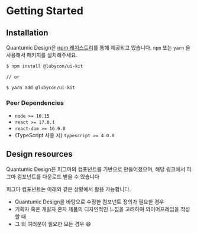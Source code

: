 
<Meta title="Quantumic Design/Getting Started" />

# Getting Started

## **Installation**

Quantumic Design은 [npm 레지스트리](https://www.npmjs.com/package/@lubycon/ui-kit)를 통해 제공되고 있습니다. `npm` 또는 `yarn` 을 사용해서 패키지를 설치해주세요.

```bash
$ npm install @lubycon/ui-kit

// or

$ yarn add @lubycon/ui-kit
```

### Peer Dependencies

- `node >= 10.15`
- `react >= 17.0.1`
- `react-dom >= 16.9.0`
- (TypeScript 사용 시) `typescript >= 4.0.0`

## Design resources

Quantumic Design은 피그마의 컴포넌트를 기반으로 만들어졌으며, 해당 링크에서 피그마 컴포넌트를 다운로드 받을 수 있습니다

피그마 컴포넌트는 아래와 같은 상황에서 활용 가능합니다.

- Quantumic Design을 바탕으로 수정한 컴포넌트 정의가 필요한 경우
- 기획자 혹은 개발자 혼자 제품의 디자인적인 느낌을 고려하여 와이어프레임을 작성할 때
- 그 외 여러분이 필요한 모든 경우 😄
